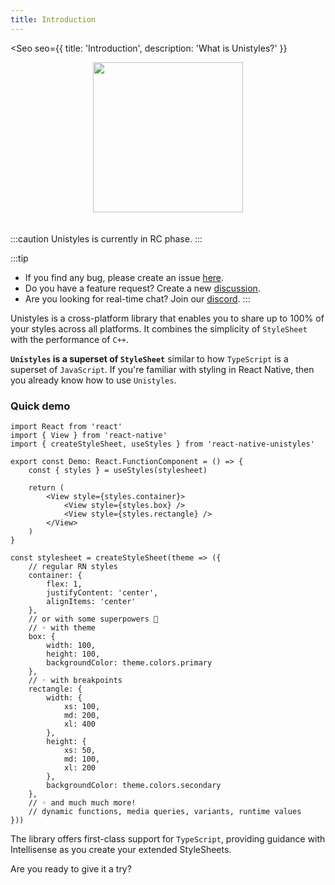 ```yaml
---
title: Introduction
---
```



<Seo
    seo={{
        title: 'Introduction',
        description: 'What is Unistyles?'
    }}
>

<div style="display:flex;justify-content:center;flex-direction:column;align-items:center;">
    <img
        src={Logo.src}
        style="height: 240px;width:240px;margin-bottom:20px;"
    />
</div>

:::caution
Unistyles is currently in RC phase.
:::

:::tip
- If you find any bug, please create an issue [here](https://github.com/jpudysz/react-native-unistyles/issues).
- Do you have a feature request? Create a new [discussion](https://github.com/jpudysz/react-native-unistyles/discussions).
- Are you looking for real-time chat? Join our [discord](todo).
:::

  
Unistyles is a cross-platform library that enables you to share up to 100% of your styles across all platforms.
It combines the simplicity of `StyleSheet` with the performance of `C++`. 

**`Unistyles` is a superset of `StyleSheet`** similar to how `TypeScript` is a superset of `JavaScript`. 
If you're familiar with styling in React Native, then you already know how to use `Unistyles`.

### Quick demo

```tsx title="Demo.tsx"  /import.*unistyles'/ /const { styles }.*/ /const stylesheet.*/
import React from 'react'
import { View } from 'react-native'
import { createStyleSheet, useStyles } from 'react-native-unistyles'

export const Demo: React.FunctionComponent = () => {
    const { styles } = useStyles(stylesheet)

    return (
        <View style={styles.container}>
            <View style={styles.box} />
            <View style={styles.rectangle} />
        </View>
    )
}

const stylesheet = createStyleSheet(theme => ({
    // regular RN styles
    container: {
        flex: 1,
        justifyContent: 'center',
        alignItems: 'center'
    },
    // or with some superpowers 🦄
    // ◦ with theme
    box: {
        width: 100,
        height: 100,
        backgroundColor: theme.colors.primary
    },
    // ◦ with breakpoints
    rectangle: {
        width: {
            xs: 100,
            md: 200,
            xl: 400
        },
        height: {
            xs: 50,
            md: 100,
            xl: 200
        },
        backgroundColor: theme.colors.secondary
    },
    // ◦ and much much more!
    // dynamic functions, media queries, variants, runtime values
}))
```

The library offers first-class support for `TypeScript`, providing guidance with Intellisense as you create your extended StyleSheets.

Are you ready to give it a try?

</Seo>
